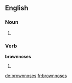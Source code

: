 ==English==

===Noun===
{{head|en}}

# {{plural of|brownnose}}

===Verb===
'''brownnoses'''

# {{en-third-person singular of|brownnose}}

[[de:brownnoses]]
[[fr:brownnoses]]